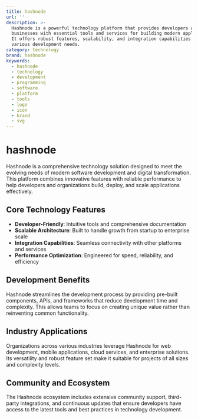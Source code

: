 ```yaml
---
title: hashnode
url: ''
description: >-
  Hashnode is a powerful technology platform that provides developers and
  businesses with essential tools and services for building modern applications.
  It offers robust features, scalability, and integration capabilities for
  various development needs.
category: technology
brand: hashnode
keywords:
  - hashnode
  - technology
  - development
  - programming
  - software
  - platform
  - tools
  - logo
  - icon
  - brand
  - svg
---
```


# hashnode

Hashnode is a comprehensive technology solution designed to meet the evolving needs of modern software development and digital transformation. This platform combines innovative features with reliable performance to help developers and organizations build, deploy, and scale applications effectively.

## Core Technology Features

- **Developer-Friendly**: Intuitive tools and comprehensive documentation
- **Scalable Architecture**: Built to handle growth from startup to enterprise scale
- **Integration Capabilities**: Seamless connectivity with other platforms and services
- **Performance Optimization**: Engineered for speed, reliability, and efficiency

## Development Benefits

Hashnode streamlines the development process by providing pre-built components, APIs, and frameworks that reduce development time and complexity. This allows teams to focus on creating unique value rather than reinventing common functionality.

## Industry Applications

Organizations across various industries leverage Hashnode for web development, mobile applications, cloud services, and enterprise solutions. Its versatility and robust feature set make it suitable for projects of all sizes and complexity levels.

## Community and Ecosystem

The Hashnode ecosystem includes extensive community support, third-party integrations, and continuous updates that ensure developers have access to the latest tools and best practices in technology development.
